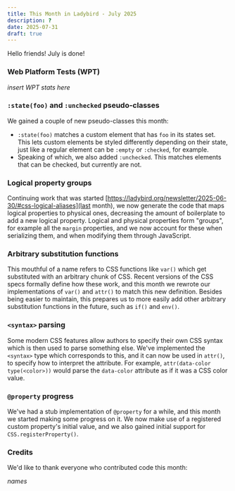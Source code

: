 ```yaml
---
title: This Month in Ladybird - July 2025
description: ?
date: 2025-07-31
draft: true
---
```


Hello friends! July is done!

### Web Platform Tests (WPT)

_insert WPT stats here_

### `:state(foo)` and `:unchecked` pseudo-classes

We gained a couple of new pseudo-classes this month:

- `:state(foo)` matches a custom element that has `foo` in its states set. This lets custom elements be styled
  differently depending on their state, just like a regular element can be `:empty` or `:checked`, for example.
- Speaking of which, we also added `:unchecked`. This matches elements that can be checked, but currently are not.

### Logical property groups

Continuing work that was started [https://ladybird.org/newsletter/2025-06-30/#css-logical-aliases](last month),
we now generate the code that maps logical properties to physical ones, decreasing the amount of boilerplate to add
a new logical property. Logical and physical properties form "groups", for example all the `margin` properties, and
we now account for these when serializing them, and when modifying them through JavaScript.

### Arbitrary substitution functions

This mouthful of a name refers to CSS functions like `var()` which get substituted with an arbitrary chunk of CSS.
Recent versions of the CSS specs formally define how these work, and this month we rewrote our implementations of
`var()` and `attr()` to match this new definition. Besides being easier to maintain, this prepares us to more easily
add other arbitrary substitution functions in the future, such as `if()` and `env()`.

### `<syntax>` parsing

Some modern CSS features allow authors to specify their own CSS syntax which is then used to parse something else.
We've implemented the `<syntax>` type which corresponds to this, and it can now be used in `attr()`, to specify how
to interpret the attribute. For example, `attr(data-color type(<color>))` would parse the `data-color` attribute as
if it was a CSS color value.

### `@property` progress

We've had a stub implementation of `@property` for a while, and this month we started making some progress on it.
We now make use of a registered custom property's initial value, and we also gained initial support for `CSS.registerProperty()`.

### Credits

We'd like to thank everyone who contributed code this month:

_names_

